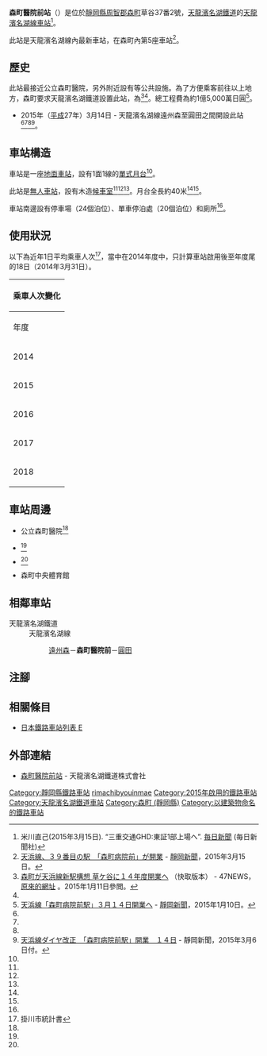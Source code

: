 {{NoteTA
|T=zh-hans:森町医院前站;zh-hk:森町醫院前站;zh-tw:森町醫院前車站;
|1=zh-hans:森町医院前站;zh-hk:森町醫院前站;zh-tw:森町醫院前車站;
}}
{{Infobox station
|公司色 = #4D7F54
|站名 = 森町醫院前
|圖片 = Morimachibyoin-mae Station.JPG
|圖片說明 = 啟用前的月台（2015年2月15日）
|日文原名 = 森町病院前
|平假名 = もりまちびょういんまえ
|羅馬拼音 = MORIMACHIBYOIN-MAE
|副站名 = 
|電報略號 = 
|所在地 = {{JPN}}[[靜岡縣|靜岡縣]][[周智郡|周智郡]][[森町_(靜岡縣)|森町]]草谷37番2號
|座標 = {{coord|34|49|35.0|N|137|55|04.6|E|type:railwaystation_region:JP-24|display=inline,title}}
|車站構造 = [[地面車站|地面車站]]
|月台配置 = 1面1線<ref name="mainichi-np-2015-3-15" />
|啟用年月日 = 2015年（[[平成|平成]]27年）3月14日<ref name="mainichi-np-2015-3-15" />
|廢站年月日 = 
|乘客人數 = 46
|上下車人次 = 
|統計年度 = 2018
|轉車 = 
|全寬備註 = [[無人車站|無人車站]]<ref name="mainichi-np-2015-3-15" />
|adjacent = {{Adjacent stations|system=天龍濱名湖鐵道|line=天龍濱名湖線|left=遠州森|right=圓田|note-left=0.8km|note-mid=距離[[掛川站|掛川]]13.6km|note-right=1.1km}}
}}
'''森町醫院前站'''（{{jpn|j=森町病院前駅|hg=もりまちびょういんまええき|rm=Morimachibyoin-mae eki|f=y}}）是位於[[靜岡縣|靜岡縣]][[周智郡|周智郡]][[森町_(靜岡縣)|森町]]草谷37番2號，[[天龍濱名湖鐵道|天龍濱名湖鐵道]]的[[天龍濱名湖線|天龍濱名湖線]][[鐵路車站|車站]]<ref name="mainichi-np-2015-3-15">米川直己(2015年3月15日). “三重交通GHD:東証1部上場へ”. [[毎日新聞|毎日新聞]] (毎日新聞社)</ref>。

此站是天龍濱名湖線內最新車站，在森町內第5座車站<ref name="shizushin315">[http://www.at-s.com/news/detail/1174176911.html 天浜線、３９番目の駅　「森町病院前」が開業] {{Wayback|url=http://www.at-s.com/news/detail/1174176911.html |date=20150518102530 }}{{ja icon}} - [[靜岡新聞|靜岡新聞]]，2015年3月15日。</ref>。

== 歷史 ==
此站最接近公立森町醫院，另外附近設有{{Translink|ja|森町文化会館|森町文化會館}}等公共設施。為了方便乘客前往以上地方，森町要求天龍濱名湖鐵道設置此站，為{{Translink|ja|請願駅|請願站}}<ref name="47news">[http://cache.yahoofs.jp/search/cache?c=onN4-wO62fYJ&p=%E5%A4%A9%E6%B5%9C%E7%B7%9A+%E6%A3%AE%E7%94%BA+%E6%96%B0%E9%A7%85&u=www.47news.jp%2FCI%2F201203%2FCI-20120303-00416.html 森町が天浜線新駅構想 草ケ谷に１４年度開業へ] {{Wayback|url=http://cache.yahoofs.jp/search/cache?c=onN4-wO62fYJ&p=%E5%A4%A9%E6%B5%9C%E7%B7%9A+%E6%A3%AE%E7%94%BA+%E6%96%B0%E9%A7%85&u=www.47news.jp%2FCI%2F201203%2FCI-20120303-00416.html |date=20160304235816 }}{{ja icon}}（快取版本） - 47NEWS，[http://www.47news.jp/CI/201203/CI-20120303-00416.html 原來的網址] {{Wayback|url=http://www.47news.jp/CI/201203/CI-20120303-00416.html |date=20150111104719 }}。2015年1月11日參閲。</ref><ref name="shizushin315" />。總工程費為約1億5,000萬日圓<ref name="shizushin">[http://www.at-s.com/news/detail/1174157593.html 天浜線「森町病院前駅」３月１４日開業へ] {{Wayback|url=http://www.at-s.com/news/detail/1174157593.html |date=20150111104553 }} - [[靜岡新聞|靜岡新聞]]，2015年1月10日。</ref>。

* 2015年（[[平成|平成]]27年）3月14日 - 天龍濱名湖線遠州森至圓田之間開設此站<ref name="mainichi-np-2015-3-15" /><ref name="shizushin" /><ref name="shizushin" /><ref>[http://www.at-s.com/news/detail/1174174039.html 天浜線ダイヤ改正　「森町病院前駅」開業　１４日] {{Wayback|url=http://www.at-s.com/news/detail/1174174039.html |date=20150309004152 }}{{ja icon}} - 靜岡新聞，2015年3月6日付。</ref>。

== 車站構造 ==
車站是一座[[地面車站|地面車站]]，設有1面1線的[[單式月台|單式月台]]<ref name="47news" />。

此站是[[無人車站|無人車站]]，設有木造[[候車室|候車室]]<ref name="mainichi-np-2015-3-15" /><ref name="shizushin" /><ref name="shizushin315" />。月台全長約40米<ref name="mainichi-np-2015-3-15" /><ref name="shizushin" />。

車站南邊設有停車場（24個泊位）、單車停泊處（20個泊位）和廁所<ref name="shizushin315" />。

== 使用狀況 ==
以下為近年1日平均乘車人次<ref>掛川市統計書</ref>，當中在2014年度中，只計算車站啟用後至年度尾的18日（2014年3月31日）。

{| class="wikitable" style="margin: 1em 0.2em; text-align: center; font-size: 90%;"
|- style="background: #ddd;"
!colspan="2"|乘車人次變化
|-
!年度
!一日平均<br>乘車人次
|-
|2014
|20
|-
|2015
|30
|-
|2016
|34
|-
|2017
|41
|-
|2018
|46
|}

== 車站周邊 ==
* 公立森町醫院<ref name="mainichi-np-2015-3-15" />
* {{Translink|ja|森町文化会館|森町文化會館}}<ref name="mainichi-np-2015-3-15" />
* {{Translink|ja|森町文化会館#森町立図書館|森町文化會館#森町立圖書館|森町立圖書館}}<ref name="mainichi-np-2015-3-15" />
* 森町中央體育館

== 相鄰車站 ==
; 天龍濱名湖鐵道
: 天龍濱名湖線
:: [[遠州森站|遠州森]]－'''森町醫院前'''－[[圓田站|圓田]]
== 注腳 ==
{{Reflist}}
== 相關條目 ==
* [[日本鐵路車站列表_E|日本鐵路車站列表 E]]
== 外部連結 ==
* [https://www.tenhama.co.jp/about/station/morimachibyoinmae/ 森町醫院前站] {{Wayback|url=https://www.tenhama.co.jp/about/station/morimachibyoinmae/ |date=20211030155254 }}{{ja icon}} - 天龍濱名湖鐵道株式會社
{{天龍濱名湖線}}
{{DEFAULTSORT:Morimachibyoin-mae}}
[[Category:靜岡縣鐵路車站|Category:靜岡縣鐵路車站]]
[[Category:日本鐵路車站_Mo|rimachibyouinmae]]
[[Category:2015年啟用的鐵路車站|Category:2015年啟用的鐵路車站]]
[[Category:天龍濱名湖鐵道車站|Category:天龍濱名湖鐵道車站]]
[[Category:森町_(靜岡縣)|Category:森町 (靜岡縣)]]
[[Category:以建築物命名的鐵路車站|Category:以建築物命名的鐵路車站]]